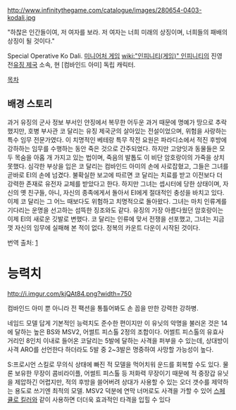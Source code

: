 http://www.infinitythegame.com/catalogue/images/280654-0403-kodali.jpg

"하찮은 인간들이여, 저 여자를 보라. 저 여자는 너희 미래의 상징이며, 너희들의 패배의 상징이 될 것이다."

Special Operative Ko Dali. [[미니어처 게임]] [[wiki:"인피니티(게임)" 인피니티]]의 진영 전[[유징 제국]] 소속, 현 [컴바인드 아미] 독립 캐릭터.

[[목차]]

== 배경 스토리 ==

과거 유징의 군사 정보 부서인 얀징에서 복무한 어두운 과거 때문에 명예가 땅으로 추락했지만, 호병 부사관 코 달리는 유징 제국군의 살아있는 전설이었으며, 위험을 사랑하는 특수 임무 전문가였다. 이 치명적인 베테랑 특무 작전 요원은 파라디소에서 적진 후방에 강하하는 임무를 수행하는 동안 죽은 것으로 간주되었다. 하지만 고양잇과 동물들은 모두 목숨을 아홉 개 가지고 있는 법이며, 죽음의 발톱도 이 비단 암호랑이의 가죽을 상치 못했다. 
심각한 부상을 입은 코 달리는 컴바인드 아미의 손에 사로잡혔고, 그들은 그녀를 곧바로 EI의 손에 넘겼다. 불확실한 보고에 따르면 코 달리는 치료를 받고 이전보다 더 강력한 존재로 유전자 교체를 받았다고 한다. 하지만 그녀는 셉시터에 당한 상태이며, 자신의 옛 친구들, 아니, 자신의 종족에게서 돌아서 EI에게 절대적인 충성을 바치고 있다. 이제 코 달리는 그 어느 때보다도 위험하고 치명적으로 돌아왔다. 그녀는 마치 인류계를 기다리는 운명을 선고하는 섬뜩한 징조와도 같다. 유징의 가장 아름다웠던 암호랑이는 이제 EI의 새로운 깃발로 변했다. 코 달리는 인류에 맞서 전쟁을 선포했고, 그녀는 지금껏 자신의 임무에 실패해 본 적이 없다. 정복의 카운트 다운이 시작된 것이다.

번역 출처: [http://blog.naver.com/rooki12k/90169851646]

= 능력치 =
http://i.imgur.com/kjQAt84.png?width=750

컴바인드 아미 뿐 아니라 전 팩션을 통틀어봐도 손 꼽을 만한 강력한 강하병.

네임드 모델 답게 기본적인 능력치도 준수한 편이지만 이 유닛의 악명을 불러온 것은 14에 달하는 높은 BS와 MSV2, 어썰트 피스톨 2정의 조합이다. 어썰트 피스톨의 유효사거리인 8인치 이내로 들어온 코달리는 5발에 달하는 사격을 퍼부을 수 있는데, 상대방이 사격 ARO를 선언한다 하더라도 5발 중 2~3발은 명중하여 사망할 가능성이 높다.

S:프로시언 스킬로 무의식 상태에 빠진 적 모델을 먹어치워 운드를 회복할 수도 있다. 물론 보유한 무장이 콤비라이플, 어썰트 피스톨 등 저화력 무장이기 때문에 적 중장갑 유닛을 제압하긴 어렵지만, 적의 후방을 쓸어버려 상대가 사용할 수 있는 오더 갯수를 제약하는 용도로 쓰기엔 최적의 모델. MSV2 덕분에 연막 너머로도 사격을 가할 수 있어 [[스페큘로 킬러]]와 같이 사용하면 더더욱 효과적인 타격을 입힐 수 있다


